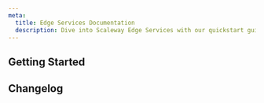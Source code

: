 ```yaml
---
meta:
  title: Edge Services Documentation
  description: Dive into Scaleway Edge Services with our quickstart guides, how-tos, tutorials and more.
---
```


<ProductHeader 
   productName="Edge Services"
   productLogo="edgeServices"
   description="Edge Services lets you create pipelines to your Scaleway Object Storage buckets and Load Balancers, to customize their endpoints with your own domain and associated certificate, and enhance performance with a caching service."
   url="/network/edge-services/quickstart/"
   label="Edge Services Quickstart"
/>

## Getting Started

<Grid>
    <SummaryCard
        title="Quickstart"
        icon="rocket"
        description="Learn how to create an Edge Services pipeline."
        label="View Quickstart"
        url="/network/edge-services/quickstart/"
    />
    <SummaryCard
        title="Concepts"
        icon="info"
        description="Core concepts that give you a better understanding of Edge Services."
        label="View Concepts"
        url="/network/edge-services/concepts/"
    />
    <SummaryCard
        title="How-tos"
        icon="help-circle-outline"
        description="Check our guides to creating and configuring Edge Services."
        label="View How-tos"
        url="/network/edge-services/how-to/"
    />
        <SummaryCard
        title="Additional Content"
        icon="book-open-outline"
        description="Go beyond the basics with detailed, in-depth guides to configuring Edge Services."
        label="Read more"
        url="/network/edge-services/reference-content/"
    />
</Grid>

<ClickableBanner
    productLogo="console"
    title="Edge Services API"
    description="Manage Edge Services pipelines using the Scaleway API."
    url="https://www.scaleway.com/en/developers/api/edge-services/"
    label="Go to Edge Services API"
/>

## Changelog

<ChangelogList
    productName="edge-services"
    numberOfChanges={3}
/>